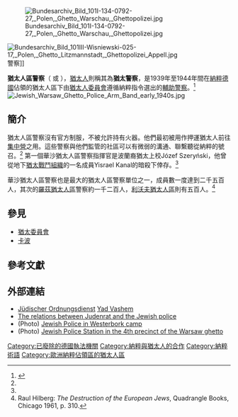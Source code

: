 [[Image:Bundesarchiv_Bild_101I-134-0792-27,_Polen,_Ghetto_Warschau,_Ghettopolizei.jpg|thumb]]

[[File:Bundesarchiv_Bild_101III-Wisniewski-025-17,_Polen,_Ghetto_Litzmannstadt,_Ghettopolizei_Appell.jpg|thumb]]警察]]

'''猶太人區警察'''（{{lang-de|Jüdische Ghetto-Polizei}} 或 {{lang|de|Jüdischer Ordnungsdienst}}），[[猶太人|猶太人]]則稱其為'''猶太警察'''，是1939年至1944年間在[[納粹德國|納粹德國]]佔領的猶太人區下由[[猶太人委員會|猶太人委員會]]遵循納粹指令選出的[[輔助警察|輔助警察]]。<ref name = "Wiesen1">{{cite web
| url= http://motlc.learningcenter.wiesenthal.org/text/x11/xm1188.html
| title= Judischer Ordnungsdienst
| accessdate= 2008-01-14
| work= [[Museum_of_Tolerance|Museum of Tolerance]]
| publisher= [[Simon_Wiesenthal_Center|Simon Wiesenthal Center]]
| archive-date= 2009-03-05
| archive-url= https://web.archive.org/web/20090305202212/http://motlc.learningcenter.wiesenthal.org/text/x11/xm1188.html
| dead-url= yes
}}</ref>
[[File:Jewish_Warsaw_Ghetto_Police_Arm_Band_early_1940s.jpg|thumb]]

== 簡介==

猶太人區警察沒有官方制服，不被允許持有火器。他們最初被用作押運猶太人前往[[集中營|集中營]]之用。這些警察與他們監管的社區可以有微弱的溝通、聯繫聽從納粹的號召。<ref name = "Wiesen1" /> 第一個華沙猶太人區警察指揮官是波蘭裔猶太上校Józef Szeryński，他曾從地下[[猶太戰鬥組織|猶太戰鬥組織]]的一名成員Yisrael Kanal的暗殺下倖存。<ref name = "Wiesen1" />

華沙猶太人區警察也是最大的猶太人區警察單位之一，成員數一度達到二千五百人，其次的[[羅茲猶太人區|羅茲猶太人區]]警察約一千二百人，[[利沃夫猶太人區|利沃夫猶太人區]]則有五百人。<ref>Raul Hilberg: ''The Destruction of the European Jews'', Quadrangle Books, Chicago 1961, p. 310.</ref>

== 參見 ==

* [[猶太委員會|猶太委員會]]
* [[囚監|卡波]]

== 參考文獻 ==
{{reflist}}

== 外部連結 ==

* [http://www1.yadvashem.org/about_holocaust/month_in_holocaust/august/august_lexicon/JEWISH_GHETTO_POLICE.html  Jüdischer Ordnungsdienst] {{Wayback|url=http://www1.yadvashem.org/about_holocaust/month_in_holocaust/august/august_lexicon/JEWISH_GHETTO_POLICE.html |date=20201116175045 }} [[Yad_Vashem|Yad Vashem]]
* [http://www1.yadvashem.org/odot_pdf/Microsoft%20Word%20-%203224.pdf The relations between Judenrat and the Jewish police] {{Wayback|url=http://www1.yadvashem.org/odot_pdf/Microsoft%20Word%20-%203224.pdf |date=20210329215824 }}
* (Photo) [http://fcit.usf.edu/holocaust/gallery/11548.htm Jewish Police in Westerbork camp] {{Wayback|url=http://fcit.usf.edu/holocaust/gallery/11548.htm |date=20210309143751 }}
* (Photo) [http://fcit.usf.edu/HOLOCAUST/gallery/p146.htm Jewish Police Station in the 4th precinct of the Warsaw ghetto] {{Wayback|url=http://fcit.usf.edu/HOLOCAUST/gallery/p146.htm |date=20200719234323 }}

{{Authority control}}
{{DEFAULTSORT:Jewish Police (Holocaust)}}

[[Category:已廢除的德國執法機關|Category:已廢除的德國執法機關]]
[[Category:納粹與猶太人的合作|Category:納粹與猶太人的合作]]
[[Category:納粹術語|Category:納粹術語]]
[[Category:歐洲納粹佔領區的猶太人區|Category:歐洲納粹佔領區的猶太人區]]